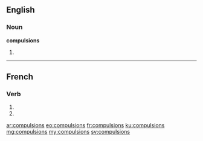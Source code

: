 ==English==

===Noun===
'''compulsions'''

# {{plural of|compulsion}}

----

==French==

===Verb===
{{fr-verb-form}}

# {{conjugation of|compulser||1|p|imperf|ind|lang=fr}}
# {{conjugation of|compulser||1|p|pres|sub|lang=fr}}

[[ar:compulsions]]
[[eo:compulsions]]
[[fr:compulsions]]
[[ku:compulsions]]
[[mg:compulsions]]
[[my:compulsions]]
[[sv:compulsions]]